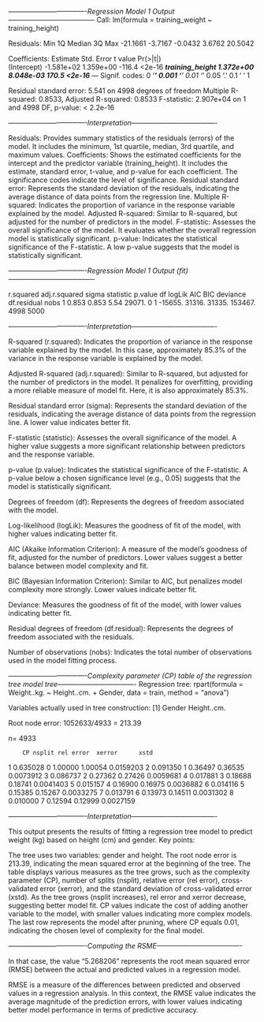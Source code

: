 *----------------------------------Regression Model 1 Output--------------------------------------*
Call:
lm(formula = training_weight ~ training_height)

Residuals:
     Min       1Q   Median       3Q      Max 
-21.1661  -3.7167  -0.0432   3.6762  20.5042 

Coefficients:
                  Estimate Std. Error t value Pr(>|t|)    
(Intercept)     -1.581e+02  1.359e+00  -116.4   <2e-16 ***
training_height  1.372e+00  8.048e-03   170.5   <2e-16 ***
---
Signif. codes:  0 ‘***’ 0.001 ‘**’ 0.01 ‘*’ 0.05 ‘.’ 0.1 ‘ ’ 1

Residual standard error: 5.541 on 4998 degrees of freedom
Multiple R-squared:  0.8533,	Adjusted R-squared:  0.8533 
F-statistic: 2.907e+04 on 1 and 4998 DF,  p-value: < 2.2e-16


*----------------------------------Interpretation-------------------------------------*

Residuals: Provides summary statistics of the residuals (errors) of the model. It includes the minimum, 1st quartile, median, 3rd quartile, and maximum values.
Coefficients: Shows the estimated coefficients for the intercept and the predictor variable (training_height). It includes the estimate, standard error, t-value, and p-value for each coefficient. The significance codes indicate the level of significance.
Residual standard error: Represents the standard deviation of the residuals, indicating the average distance of data points from the regression line.
Multiple R-squared: Indicates the proportion of variance in the response variable explained by the model.
Adjusted R-squared: Similar to R-squared, but adjusted for the number of predictors in the model.
F-statistic: Assesses the overall significance of the model. It evaluates whether the overall regression model is statistically significant.
p-value: Indicates the statistical significance of the F-statistic. A low p-value suggests that the model is statistically significant.



*----------------------------------Regression Model 1 Output (fit) --------------------------------------*

r.squared adj.r.squared sigma statistic p.value    df  logLik    AIC    BIC deviance df.residual  nobs
      <dbl>         <dbl> <dbl>     <dbl>   <dbl> <dbl>   <dbl>  <dbl>  <dbl>    <dbl>       <int> <int>
1     0.853         0.853  5.54    29071.       0     1 -15655. 31316. 31335.  153467.        4998  5000

*----------------------------------Interpretation-------------------------------------*

R-squared (r.squared): Indicates the proportion of variance in the response variable explained by the model. In this case, approximately 85.3% of the variance in the response variable is explained by the model.

Adjusted R-squared (adj.r.squared): Similar to R-squared, but adjusted for the number of predictors in the model. It penalizes for overfitting, providing a more reliable measure of model fit. Here, it is also approximately 85.3%.

Residual standard error (sigma): Represents the standard deviation of the residuals, indicating the average distance of data points from the regression line. A lower value indicates better fit.

F-statistic (statistic): Assesses the overall significance of the model. A higher value suggests a more significant relationship between predictors and the response variable.

p-value (p.value): Indicates the statistical significance of the F-statistic. A p-value below a chosen significance level (e.g., 0.05) suggests that the model is statistically significant.

Degrees of freedom (df): Represents the degrees of freedom associated with the model.

Log-likelihood (logLik): Measures the goodness of fit of the model, with higher values indicating better fit.

AIC (Akaike Information Criterion): A measure of the model's goodness of fit, adjusted for the number of predictors. Lower values suggest a better balance between model complexity and fit.

BIC (Bayesian Information Criterion): Similar to AIC, but penalizes model complexity more strongly. Lower values indicate better fit.

Deviance: Measures the goodness of fit of the model, with lower values indicating better fit.

Residual degrees of freedom (df.residual): Represents the degrees of freedom associated with the residuals.

Number of observations (nobs): Indicates the total number of observations used in the model fitting process.



*----------------------------------Complexity parameter (CP) table of the regression tree model tree----------------------------------*
Regression tree:
rpart(formula = Weight..kg. ~ Height..cm. + Gender, data = train, 
    method = "anova")

Variables actually used in tree construction:
[1] Gender      Height..cm.

Root node error: 1052633/4933 = 213.39

n= 4933 

        CP nsplit rel error  xerror      xstd
1 0.635028      0   1.00000 1.00054 0.0159203
2 0.091350      1   0.36497 0.36535 0.0073912
3 0.086737      2   0.27362 0.27426 0.0059681
4 0.017881      3   0.18688 0.18741 0.0041403
5 0.015157      4   0.16900 0.16975 0.0036882
6 0.014116      5   0.15385 0.15267 0.0033275
7 0.013791      6   0.13973 0.14511 0.0031302
8 0.010000      7   0.12594 0.12999 0.0027159


*----------------------------------Interpretation-------------------------------------*

This output presents the results of fitting a regression tree model to predict weight (kg) based on height (cm) and gender. Key points:

The tree uses two variables: gender and height.
The root node error is 213.39, indicating the mean squared error at the beginning of the tree.
The table displays various measures as the tree grows, such as the complexity parameter (CP), number of splits (nsplit), relative error (rel error), cross-validated error (xerror), and the standard deviation of cross-validated error (xstd).
As the tree grows (nsplit increases), rel error and xerror decrease, suggesting better model fit.
CP values indicate the cost of adding another variable to the model, with smaller values indicating more complex models.
The last row represents the model after pruning, where CP equals 0.01, indicating the chosen level of complexity for the final model.



*----------------------------------Computing the RSME-------------------------------------*


In that case, the value "5.268206" represents the root mean squared error (RMSE) between the actual and predicted values in a regression model.

RMSE is a measure of the differences between predicted and observed values in a regression analysis. In this context, the RMSE value indicates the average magnitude of the prediction errors, with lower values indicating better model performance in terms of predictive accuracy.






